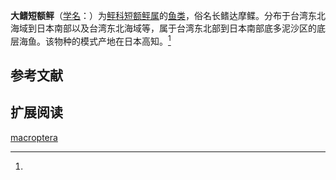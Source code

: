 {{Speciesbox
| name = 大鳍短额鲆
| status = 
| status_system = 
| image = 
| genus = Engyprosopon
| species = macroptera
| authority = Amaoka, 1963<ref name='id8659'>{{cite web| url =http://www.bioinfo.cn/db05/BjdwSpecies.php?action=view&id=8659| title =大鳍短额鲆| work =中国动物物种编目数据库| publisher =中国科学院微生物研究所| author =中国科学院动物研究所| accessdate =2009-04-16| deadurl =yes| archiveurl =https://web.archive.org/web/20160305035400/http://www.bioinfo.cn/db05/BjdwSpecies.php?action=view&id=8659| archivedate =2016-03-05}}</ref>
}}

'''大鳍短额鲆'''（[[学名|学名]]：{{lang|la|''Engyprosopon macroptera''}}）为[[鲆科|鲆科]][[短额鲆属|短额鲆属]]的[[鱼类|鱼类]]，俗名长鳍达摩鲽。分布于台湾东北海域到日本南部以及台湾东北海域等，属于台湾东北部到日本南部底多泥沙区的底层海鱼。该物种的模式产地在日本高知。<ref name='id8659'/>

== 参考文献 ==
{{reflist}}

== 扩展阅读 ==
{{refbegin}}
{{wikispecies-inline|Engyprosopon macroptera|大鳍短额鲆}}
{{refend}}
{{Taxonbar|from=Q10938631}}

[[Category:短额鲆属|macroptera]]


{{鰈形目小作品}}